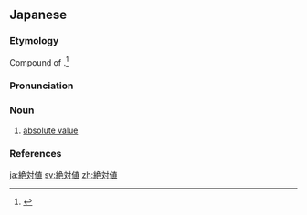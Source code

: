 ==Japanese==
{{ja-kanjitab|ぜつ|たい|ち|k1=ぜっ|yomi=o}}

===Etymology===
Compound of {{compound|lang=ja|sort=せったいち'|絶対|tr1=zettai|t1=absolute|値|tr2=chi|t2=value}}.<ref name="KDJ">{{R:Kokugo Dai Jiten}}</ref>

===Pronunciation===
{{ja-pron|yomi=o|ぜったいち|acc=3|acc_ref=DJR}}

===Noun===
{{ja-noun|ぜったいち|kyu=絕對值}}

# {{lb|ja|sort=せったいち'|mathematics}} [[absolute value]] {{gloss|numerical value of a real number}}

===References===
<references/>

[[ja:絶対値]]
[[sv:絶対値]]
[[zh:絶対値]]